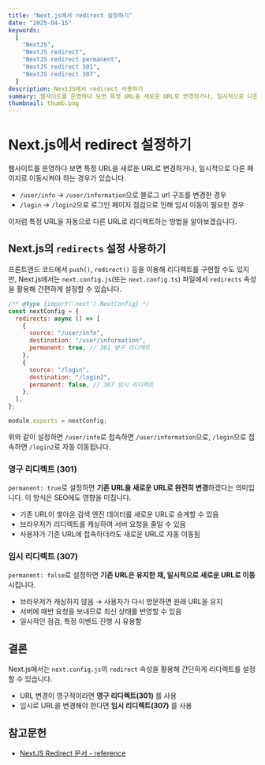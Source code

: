 ```yaml
---
title: "Next.js에서 redirect 설정하기"
date: "2025-04-15"
keywords:
  [
    "NextJS",
    "NextJS redirect",
    "NextJS redirect permanent",
    "NextJS redirect 301",
    "NextJS redirect 307",
  ]
description: NextJS에서 redirect 사용하기
summary: 웹사이트를 운영하다 보면 특정 URL을 새로운 URL로 변경하거나, 일시적으로 다른 페이지로 이동시켜야 하는 경우가 있습니다. /user/info → /user/information으로 블로그 url 구조를 변경한 경우 /login → /login2으로 로그인 페이지 점검으로 인해 임시 이동이 필요한 경우 이처럼 특정 URL을 자동으로 다른 URL로 리디렉트하는 방법을 알아보겠습니다.
thumbnail: thumb.png
---
```


# Next.js에서 redirect 설정하기

웹사이트를 운영하다 보면 특정 URL을 새로운 URL로 변경하거나, 일시적으로 다른 페이지로 이동시켜야 하는 경우가 있습니다.

- `/user/info` → `/user/information`으로 블로그 url 구조를 변경한 경우
- `/login` → `/login2`으로 로그인 페이지 점검으로 인해 임시 이동이 필요한 경우

이처럼 특정 URL을 자동으로 다른 URL로 리디렉트하는 방법을 알아보겠습니다.

## Next.js의 `redirects` 설정 사용하기

프론트엔드 코드에서 `push()`, `redirect()` 등을 이용해 리디렉트를 구현할 수도 있지만, Next.js에서는 `next.config.js`(또는 `next.config.ts`) 파일에서 `redirects` 속성을 활용해 간편하게 설정할 수 있습니다.

```js title="next.config.ts"
/** @type {import('next').NextConfig} */
const nextConfig = {
  redirects: async () => [
    {
      source: "/user/info",
      destination: "/user/information",
      permanent: true, // 301 영구 리디렉트
    },
    {
      source: "/login",
      destination: "/login2",
      permanent: false, // 307 임시 리디렉트
    },
  ],
};

module.exports = nextConfig;
```

위와 같이 설정하면 `/user/info`로 접속하면 `/user/information`으로, `/login`으로 접속하면 `/login2`로 자동 이동됩니다.

### 영구 리디렉트 (301)

`permanent: true`로 설정하면 **기존 URL을 새로운 URL로 완전히 변경**하겠다는 의미입니다. 이 방식은 SEO에도 영향을 미칩니다.

- 기존 URL이 쌓아온 검색 엔진 데이터를 새로운 URL로 승계할 수 있음
- 브라우저가 리디렉트를 캐싱하여 서버 요청을 줄일 수 있음
- 사용자가 기존 URL에 접속하더라도 새로운 URL로 자동 이동됨

### 임시 리디렉트 (307)

`permanent: false`로 설정하면 **기존 URL은 유지한 채, 일시적으로 새로운 URL로 이동**시킵니다.

- 브라우저가 캐싱하지 않음 → 사용자가 다시 방문하면 원래 URL을 유지
- 서버에 매번 요청을 보내므로 최신 상태를 반영할 수 있음
- 일시적인 점검, 특정 이벤트 진행 시 유용함

## 결론

Next.js에서는 `next.config.js`의 `redirect` 속성을 활용해 간단하게 리디렉트를 설정할 수 있습니다.

- URL 변경이 영구적이라면 **영구 리디렉트(301)** 를 사용
- 임시로 URL을 변경해야 한다면 **임시 리디렉트(307)** 를 사용

## 참고문헌

- [NextJS Redirect 문서 - reference](https://nextjs.org/docs/app/api-reference/config/next-config-js/redirects)
